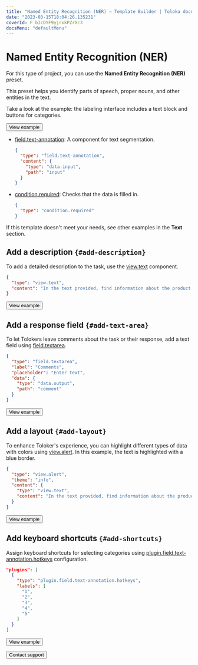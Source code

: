 ```yaml
---
title: "Named Entity Recognition (NER) — Template Builder | Toloka documentation"
date: "2023-03-15T18:04:26.135231"
coverId: F_bIcOYF9yjrxkPZrXc3
docsMenu: "defaultMenu"
---
```



# Named Entity Recognition (NER)

For this type of project, you can use the **Named Entity Recognition (NER)** preset.

This preset helps you identify parts of speech, proper nouns, and other entities in the text.

Take a look at the example: the labeling interface includes a text block and buttons for categories.

<Button view="defaultInverse" size="l" type="link" url="https://ya.cc/t/-WB38I-Y3xvU3M">View example</Button>

<Cut title="Components used in the example">

- [field.text-annotation](/docs/template-builder/reference/field.text-annotation): A component for text segmentation.

    <Cut title="Show code">

    ```json
    {
      "type": "field.text-annotation",
      "content": {
        "type": "data.input",
        "path": "input"
      }
    }
    ```

    </Cut>

- [condition.required](/docs/template-builder/reference/condition.required): Checks that the data is filled in.

    <Cut title="Show code">

    ```json
    {
      "type": "condition.required"
    }
    ```

    </Cut>

</Cut>

<TolokaTbSourceAddMedia/>

If this template doesn't meet your needs, see other examples in the **Text** section.

## Add a description `{#add-description}`

To add a detailed description to the task, use the [view.text](/docs/template-builder/reference/view.text) component.

<Cut title="Show code">

```json
{
  "type": "view.text",
  "content": "In the text provided, find information about the product and manufacturer and highlight it with different colors: red for product name, blue for brand, green for package size, pink for country of manufacture. If a word is misspelled, highlight it with yellow."
}
```

</Cut>

<Button view="defaultInverse" size="l" type="link" url="https://ya.cc/t/CaVc0G9O44eWpp">View example</Button>

## Add a response field `{#add-text-area}`

To let Tolokers leave comments about the task or their response, add a text field using [field.textarea](/docs/template-builder/reference/field.textarea).

<Cut title="Show code">

```json
{
  "type": "field.textarea",
  "label": "Comments",
  "placeholder": "Enter text",
  "data": {
    "type": "data.output",
    "path": "comment"
  }
}
```

</Cut>

<Button view="defaultInverse" size="l" type="link" url="https://ya.cc/t/FYqX4xd63yQyPz">View example</Button>

## Add a layout `{#add-layout}`

To enhance Toloker's experience, you can highlight different types of data with colors using [view.alert](/docs/template-builder/reference/view.alert). In this example, the text is highlighted with a blue border.

<Cut title="Show code">

```json
{
  "type": "view.alert",
  "theme": "info",
  "content": {
    "type": "view.text",
    "content": "In the text provided, find information about the product and manufacturer and highlight it with different colors: red for product name, blue for brand, green for package size, pink for country of manufacture. If a word is misspelled, highlight it with yellow."
  }
}
  ```

</Cut>

<Button view="defaultInverse" size="l" type="link" url="https://ya.cc/t/ahNzXcDI3yQzD3">View example</Button>

## Add keyboard shortcuts `{#add-shortcuts}`

Assign keyboard shortcuts for selecting categories using [plugin.field.text-annotation.hotkeys](/docs/template-builder/reference/plugin.field.text-annotation.hotkeys) configuration.

<Cut title="Show code">

```json
"plugins": [
  {
    "type": "plugin.field.text-annotation.hotkeys",
    "labels": [
      "1",
      "2",
      "3",
      "4",
      "5"
    ]
  }
]
```

</Cut>

<Button view="defaultInverse" size="l" type="link" url="https://ya.cc/t/W5ddd6ZJ44eZbB">View example</Button>

<p></p>

<Button view="defaultInverse" size="l" type="link" url="/docs/guide/troubleshooting/support?form-source=template-builder-templates-named-entity-recognition">Contact support</Button>
